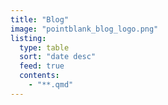 ```yaml
---
title: "Blog"
image: "pointblank_blog_logo.png"
listing:
  type: table
  sort: "date desc"
  feed: true
  contents:
    - "**.qmd"
---
```


